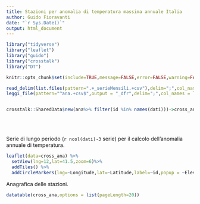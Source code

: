 ```yaml
---
title: Stazioni per anomalia di temperatura massima annuale Italia
author: Guido Fioravanti
date: "`r Sys.Date()`"
output: html_document
---
```


```r
library("tidyverse")
library("leaflet")
library("guido")
library("crosstalk")
library("DT")

knitr::opts_chunk$set(include=TRUE,message=FALSE,error=FALSE,warning=FALSE,echo=FALSE)

read_delim(list.files(pattern=".+_serieMensili.+csv"),delim=";",col_names = TRUE,col_types = YYMMDD_TYPE)->dati
leggi_file(pattern="^ana.+csv$",output = "_dfr",delim=";",col_names = TRUE,col_types = cols(.default = col_character(),Latitude=col_number(),Longitude=col_number()))->ana


crosstalk::SharedData$new(ana%>% filter(id %in% names(dati)))->cross_ana
```

<br><br>

Serie di lungo periodo (`r ncol(dati)-3` serie) per il calcolo dell'anomalia annuale di temperatura.

```r
leaflet(data=cross_ana) %>%
  setView(lng=12,lat=41.5,zoom=6)%>%
  addTiles() %>%
  addCircleMarkers(lng=~Longitude,lat=~Latitude,label=~id,popup = ~Elevation)
```

Anagrafica delle stazioni.

```r
datatable(cross_ana,options = list(pageLength=20))
```